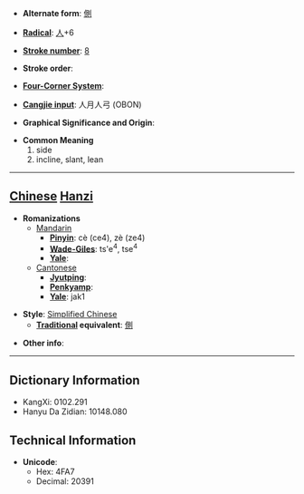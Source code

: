 * '''Alternate form''': [[側]]

* '''[[Wiktionary:Chinese radical index| Radical]]''': [[Wiktionary:Chinese radical index 人|人]]+6

* '''[[Wiktionary:Chinese total strokes index|Stroke number]]''': [[Wiktionary:Chinese total strokes index 8|8]]

* '''Stroke order''': 

* '''[[Wiktionary:Chinese four corner index|Four-Corner System]]''': 

* '''[[Wiktionary:Chinese Cangjie index|Cangjie input]]''': 人月人弓 (OBON)

* '''Graphical Significance and Origin''': 

* '''Common Meaning'''
*#side
*# incline, slant, lean


----

== [[Chinese]] [[Hanzi]] ==

* '''Romanizations'''
** [[Mandarin]]
*** '''[[Pinyin]]''': cè (ce4), zè (ze4)
*** '''[[Wade-Giles]]''': ts'e<sup>4</sup>, tse<sup>4</sup>
*** '''[[Yale]]''': 
**[[Cantonese]]
***'''[[Jyutping]]''':
***'''[[Penkyamp]]''': 
***'''[[Yale]]''': jak1

* '''Style''': [[Simplified Chinese]] 
** '''[[Traditional Chinese|Traditional]] equivalent''': [[側]]

* '''Other info''': 

----

== Dictionary Information ==

* KangXi: 0102.291
* Hanyu Da Zidian: 10148.080

== Technical Information ==

* '''Unicode''':
** Hex: 4FA7
** Decimal: 20391